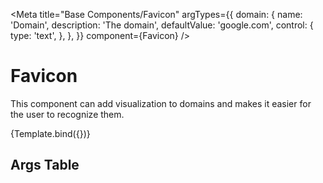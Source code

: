 

<Meta
  title="Base Components/Favicon"
  argTypes={{
    domain: {
      name: 'Domain',
      description: 'The domain',
      defaultValue: 'google.com',
      control: {
        type: 'text',
      },
    },
  }}
  component={Favicon}
/>

# Favicon

This component can add visualization to domains and makes it easier for the user to recognize them.


<Canvas>
  <Story name="Default">{Template.bind({})}</Story>
  <Story name="Examples">
    <Favicon domain={'physicsworld.com'} />
    <Favicon domain={'bbc.co.uk'} />
    <Favicon domain={'politifact.com'} />
    <Favicon domain={'fullfact.org'} />
    <Favicon domain={'usatoday.com'} />
    <Favicon domain={'factchecker.in'} />
    <Favicon domain={'verafiles.org'} />
    <Favicon domain={'newsmobile.in'} />
    <Favicon domain={'faktisk.no'} />
    <Favicon domain={'verifica.efe.com'} />
  </Story>
</Canvas>

## Args Table

<ArgsTable of={Favicon} />
